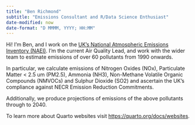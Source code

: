 ```yaml
---
title: "Ben Richmond"
subtitle: "Emissions Consultant and R/Data Science Enthusiast"
date-modified: now
date-format: "D MMMM, YYYY; HH:MM"
---
```


Hi! I'm Ben, and I work on the [UK's National Atmospheric Emissions Inventory (NAEI)](https://naei.beis.gov.uk). I'm the current Air Quality Lead, and work with the wider team to estimate emissions of over 60 pollutants from 1990 onwards.

In particular, we calculate emissions of Nitrogen Oxides (NOx), Particulate Matter < 2.5 um (PM2.5), Ammonia (NH3), Non-Methane Volatile Organic Compounds (NMVOCs) and Sulphur Dioxide (SO2) and ascertain the UK's compliance against NECR Emission Reduction Commitments.

Additionally, we produce projections of emissions of the above pollutants through to 2040.



To learn more about Quarto websites visit <https://quarto.org/docs/websites>.
